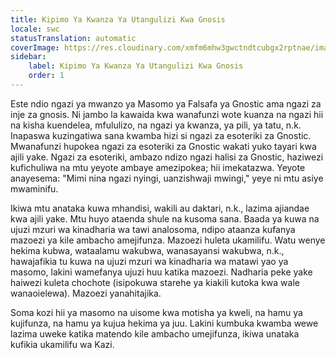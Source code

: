 ```yaml
---
title: Kipimo Ya Kwanza Ya Utangulizi Kwa Gnosis
locale: swc
statusTranslation: automatic
coverImage: https://res.cloudinary.com/xmfm6mhw3gwctndtcubgx2rptnae/image/upload/v1741354450/small_cover_introduccion_a_la_gnosis_57a3fc8d72.webp
sidebar:
    label: Kipimo Ya Kwanza Ya Utangulizi Kwa Gnosis
    order: 1
---
```

Este ndio ngazi ya mwanzo ya Masomo ya Falsafa ya Gnostic ama ngazi za inje za gnosis. Ni jambo la kawaida kwa wanafunzi wote kuanza na ngazi hii na kisha kuendelea, mfululizo, na ngazi ya kwanza, ya pili, ya tatu, n.k. Inapaswa kuzingatiwa sana kwamba hizi si ngazi za esoteriki za Gnostic. Mwanafunzi hupokea ngazi za esoteriki za Gnostic wakati yuko tayari kwa ajili yake. Ngazi za esoteriki, ambazo ndizo ngazi halisi za Gnostic, haziwezi kufichuliwa na mtu yeyote ambaye amezipokea; hii imekatazwa. Yeyote anayesema: "Mimi nina ngazi nyingi, uanzishwaji mwingi," yeye ni mtu asiye mwaminifu.

Ikiwa mtu anataka kuwa mhandisi, wakili au daktari, n.k., lazima ajiandae kwa ajili yake. Mtu huyo ataenda shule na kusoma sana. Baada ya kuwa na ujuzi mzuri wa kinadharia wa tawi analosoma, ndipo ataanza kufanya mazoezi ya kile ambacho amejifunza. Mazoezi huleta ukamilifu. Watu wenye hekima kubwa, wataalamu wakubwa, wanasayansi wakubwa, n.k., hawajafikia tu kuwa na ujuzi mzuri wa kinadharia wa matawi yao ya masomo, lakini wamefanya ujuzi huu katika mazoezi. Nadharia peke yake haiwezi kuleta chochote (isipokuwa starehe ya kiakili kutoka kwa wale wanaoielewa). Mazoezi yanahitajika.

Soma kozi hii ya masomo na uisome kwa motisha ya kweli, na hamu ya kujifunza, na hamu ya kujua hekima ya juu. Lakini kumbuka kwamba wewe lazima uweke katika matendo kile ambacho umejifunza, ikiwa unataka kufikia ukamilifu wa Kazi.
